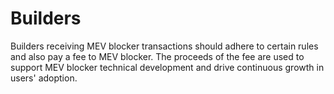 # Builders

Builders receiving MEV blocker transactions should adhere to certain rules and also pay a fee to MEV blocker. The proceeds of the fee are used to support MEV blocker technical development and drive continuous growth in users' adoption. 
